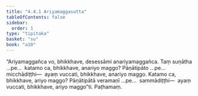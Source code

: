 ```yaml
---
title: "4.4.1 Ariyamaggasutta"
tableOfContents: false
sidebar:
  order: 1
type: "tipitaka"
basket: "su"
book: "a10"
---
```



<DynamicBreadcrumb />

<Division number="189" book="a10" bookNo="17" page="485">

<Paragraph number="1355" book="a10">
“Ariyamaggañca vo, bhikkhave, desessāmi anariyamaggañca. Taṃ suṇātha …pe…  katamo ca, bhikkhave, anariyo maggo? Pāṇātipāto …pe…  micchādiṭṭhi—  ayaṃ vuccati, bhikkhave, anariyo maggo.
</Paragraph>

<Paragraph number="1356" book="a10">
Katamo ca, bhikkhave, ariyo maggo? Pāṇātipātā veramaṇī …pe…  sammādiṭṭhi—  ayaṃ vuccati, bhikkhave, ariyo maggo”ti.

</Paragraph>
</Division>

<Paragraph number="1357" type="center" book="a10">
Paṭhamaṃ.
</Paragraph>